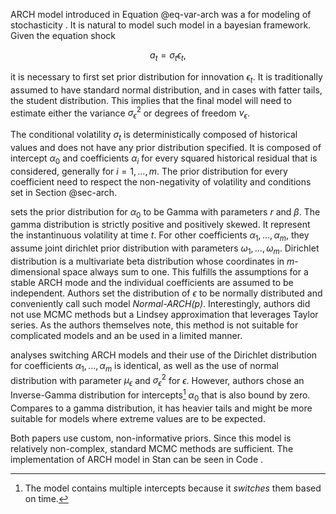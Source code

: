 ARCH model introduced in Equation @eq-var-arch was a \enquote{quantum jump} for modeling of stochasticity 
\parencite[Chap. 5]{GewekeEtAl2013_OxfordHandbookBayesian}. It is natural to model such model in a bayesian framework. Given the equation shock

$$
a_t = \sigma_t \epsilon_t,
$$

it is necessary to first set prior distribution for innovation $\epsilon_t$. It is traditionally assumed to have standard normal distribution, and
in cases with fatter tails, the student distribution. This implies that the final model will need to estimate either the variance $\sigma^2_\epsilon$ or
degrees of freedom $\nu_\epsilon$.

The conditional volatility $\sigma_t$ is deterministically composed of historical values and does not have any prior distribution specified. It is
composed of intercept $\alpha_0$ and coefficients $\alpha_i$ for every squared historical residual that is considered, generally for $i = 1, \dots, m$.
The prior distribution for every coefficient need to respect the non-negativity of volatility and conditions set in Section @sec-arch. 

\parencite[Chap. 1]{AriPapadopoulos2016_BayesianEstimationParameters} sets the prior distribution for $\alpha_0$ to be Gamma with parameters $r$ and 
$\beta$. The gamma distribution is strictly positive and positively skewed. It represent the instantinuous volatility at time $t$. For other 
coefficients $\alpha_1, \dots, \alpha_m$, they assume joint dirichlet prior distribution with parameters $\omega_1, \dots, \omega_m$. 
Dirichlet distribution is a multivariate beta distribution whose coordinates in $m$-dimensional space always sum to one. This fulfills the assumptions
for a stable ARCH mode and the individual coefficients are assumed to be independent. Authors set the distribution of $\epsilon$ to be normally
distributed and conveniently call such model *Normal-ARCH(p)*. Interestingly, authors did not use MCMC methods but a Lindsey approximation that
leverages Taylor series. As the authors themselves note, this method is not suitable for complicated models and an be used in a limited manner.

\parencite{KaufmannFruhwirth-Schnatter2002_BayesianAnalysisSwitching} analyses switching ARCH models and their use of the Dirichlet distribution 
for coefficients $\alpha_1, \dots, \alpha_m$ is identical, as well as the use of normal distribution with parameter $\mu_\epsilon$ and 
$\sigma^2_\epsilon$ for $\epsilon$. However, authors chose an Inverse-Gamma distribution for intercepts[^interps] $\alpha_0$ that is 
also bound by zero. Compares to a gamma distribution, it has heavier tails and might be more suitable for models where extreme values are to be 
expected.

[^interps]: The model contains multiple intercepts because it *switches* them based on time.

Both papers use custom, non-informative priors. Since this model is relatively non-complex, standard MCMC methods are sufficient. The implementation
of ARCH model in Stan can be seen in Code \ref{code-arch}.